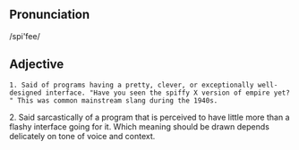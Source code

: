 == Pronunciation ==
/spi'fee/

== Adjective ==
 1. Said of programs having a pretty, clever, or exceptionally well-designed interface. "Have you seen the spiffy X version of empire yet?" This was common mainstream slang during the 1940s.

2. Said sarcastically of a program that is perceived to have little more than a flashy interface going for it. Which meaning should be drawn depends delicately on tone of voice and context.

{{Jargon File}}